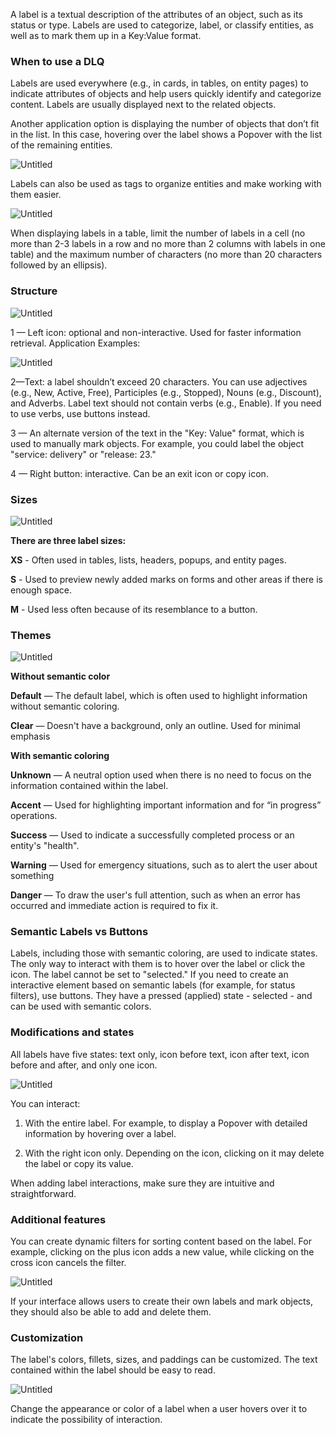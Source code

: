A label is a textual description of the attributes of an object, such as its status or type. Labels are used to categorize, label, or classify entities, as well as to mark them up in a Key:Value format.

### When to use a DLQ

Labels are used everywhere (e.g., in cards, in tables, on entity pages) to indicate attributes of objects and help users quickly identify and categorize content. Labels are usually displayed next to the related objects.

Another application option is displaying the number of objects that don’t fit in the list. In this case, hovering over the label shows a Popover with the list of the remaining entities.

![Untitled](/static/images/design/Label/Untitled.png)

Labels can also be used as tags to organize entities and make working with them easier.

![Untitled](/static/images/design/Label/Untitled%201.png)

When displaying labels in a table, limit the number of labels in a cell (no more than 2-3 labels in a row and no more than 2 columns with labels in one table) and the maximum number of characters (no more than 20 characters followed by an ellipsis).

### Structure

![Untitled](/static/images/design/Label/Untitled%202.png)

1 — Left icon: optional and non-interactive. Used for faster information retrieval. Application Examples:

![Untitled](/static/images/design/Label/Untitled%203.png)

2—Text: a label shouldn’t exceed 20 characters. You can use adjectives (e.g., New, Active, Free), Participles (e.g., Stopped), Nouns (e.g., Discount), and Adverbs. Label text should not contain verbs (e.g., Enable). If you need to use verbs, use buttons instead.

3 — An alternate version of the text in the "Key: Value" format, which is used to manually mark objects. For example, you could label the object "service: delivery" or "release: 23."

4 — Right button: interactive. Can be an exit icon or copy icon.

### Sizes

![Untitled](/static/images/design/Label/Untitled%204.png)

**There are three label sizes:**

**XS** - Often used in tables, lists, headers, popups, and entity pages.

**S** - Used to preview newly added marks on forms and other areas if there is enough space.

**M** - Used less often because of its resemblance to a button.

### Themes

![Untitled](/static/images/design/Label/Untitled%205.png)

**Without semantic color**

**Default** — The default label, which is often used to highlight information without semantic coloring.

**Clear** — Doesn't have a background, only an outline. Used for minimal emphasis

**With semantic coloring**

**Unknown** — A neutral option used when there is no need to focus on the information contained within the label.

**Accent** — Used for highlighting important information and for “in progress” operations.

**Success** — Used to indicate a successfully completed process or an entity's "health".

**Warning** — Used for emergency situations, such as to alert the user about something

**Danger** — To draw the user's full attention, such as when an error has occurred and immediate action is required to fix it.

### Semantic Labels vs Buttons

Labels, including those with semantic coloring, are used to indicate states. The only way to interact with them is to hover over the label or click the icon. The label cannot be set to "selected." If you need to create an interactive element based on semantic labels (for example, for status filters), use buttons. They have a pressed (applied) state - selected - and can be used with semantic colors.

### Modifications and states

All labels have five states: text only, icon before text, icon after text, icon before and after, and only one icon.

![Untitled](/static/images/design/Label/Untitled%206.png)

You can interact:

1) With the entire label. For example, to display a Popover with detailed information by hovering over a label.

2) With the right icon only. Depending on the icon, clicking on it may delete the label or copy its value.

When adding label interactions, make sure they are intuitive and straightforward.

### Additional features

You can create dynamic filters for sorting content based on the label. For example, clicking on the plus icon adds a new value, while clicking on the cross icon cancels the filter.

![Untitled](/static/images/design/Label/Untitled%207.png)

If your interface allows users to create their own labels and mark objects, they should also be able to add and delete them.

### Customization

The label's colors, fillets, sizes, and paddings can be customized. The text contained within the label should be easy to read.

![Untitled](/static/images/design/Label/Untitled%208.png)

Change the appearance or color of a label when a user hovers over it to indicate the possibility of interaction.